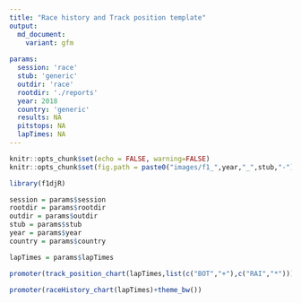```yaml
---
title: "Race history and Track position template"
output:
  md_document:
    variant: gfm
    
params:
  session: 'race'
  stub: 'generic'
  outdir: 'race'
  rootdir: './reports'
  year: 2018
  country: 'generic'
  results: NA
  pitstops: NA
  lapTimes: NA
---
```

```r
knitr::opts_chunk$set(echo = FALSE, warning=FALSE)
knitr::opts_chunk$set(fig.path = paste0("images/f1_",year,"_",stub,"-"))
```

```r
library(f1djR)

session = params$session
rootdir = params$rootdir
outdir = params$outdir
stub = params$stub
year = params$year
country = params$country

lapTimes = params$lapTimes
```


```r
promoter(track_position_chart(lapTimes,list(c("BOT","+"),c("RAI","*")))+theme_bw())
```


```r
promoter(raceHistory_chart(lapTimes)+theme_bw())
```
